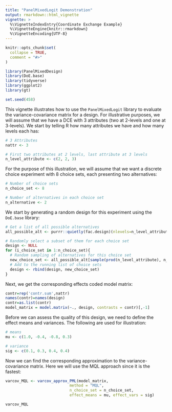 ```yaml
---
title: "PanelMixedLogit Demonstration"
output: rmarkdown::html_vignette
vignette: >
  %\VignetteIndexEntry{Coordinate Exchange Example}
  %\VignetteEngine{knitr::rmarkdown}
  %\VignetteEncoding{UTF-8}
---
```


```r
knitr::opts_chunk$set(
  collapse = TRUE,
  comment = "#>"
)
```

```r
library(PanelMixedDesign)
library(DoE.base)
library(tidyverse)
library(ggplot2)
library(gt)

set.seed(458)
```

This vignette illustrates how to use the ```PanelMixedLogit``` library to evaluate the variance-covariance matrix for a design. For illustrative purposes, we will assume that we have a DCE with 3 attributes (two at 2-levels and one at 3-levels). We start by telling R how many attributes we have and how many levels each has:

```r
# 3 Attributes
nattr <- 3

# First two attributes at 2 levels, last attribute at 3 levels
n_level_attribute <- c(2, 2, 3)
```

For the purpose of this illustration, we will assume that we want a discrete choice experiment with 8 choice sets, each presenting two alternatives:

```r
# Number of choice sets
n_choice_set <- 8

# Number of alternatives in each choice set
n_alternative <- 2 
```

We start by generating a random design for this experiment using the ```DoE.base``` library:

```r
# Get a list of all possible alternatives
all_possible_alt <- purrr::quietly(fac.design)(nlevels=n_level_attribute, random=FALSE)$result

# Randomly select a subset of them for each choice set
design <- NULL
for (i_choice_set in 1:n_choice_set){
  # Random sampling of alternatives for this choice set
  new_choice_set <- all_possible_alt[sample(prod(n_level_attribute), n_alternative, replace=FALSE), ]
  # Add to the running list of choice sets
  design <- rbind(design, new_choice_set)
}
```

Next, we get the corresponding effects coded model matrix:

```r
contr=rep('contr.sum',nattr)
names(contr)=names(design)
contr=as.list(contr)
model_matrix = model.matrix(~., design, contrasts = contr)[,-1] 
```

Before we can assess the quality of this design, we need to define the effect means and variances. The following are used for illustration:

```r
# means
mu <- c(1.0, -0.4, -0.8, 0.3)

# variance
sig <- c(0.1, 0.3, 0.4, 0.4)
```

Now we can find the corresponding approximation to the variance-covariance matrix. Here we will use the MQL approach since it is the fastest:


```r
varcov_MQL <- varcov_approx_PML(model_matrix, 
                            method = "MQL",
                            n_choice_set = n_choice_set,
                            effect_means = mu, effect_vars = sig) 

varcov_MQL
```


